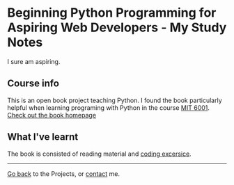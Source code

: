 
<Layout titlePage="Beginning Python">

# Beginning Python Programming for Aspiring Web Developers - My Study Notes

I sure am aspiring.

## Course info
This is an open book project teaching Python. I found the book particularly helpful when learning programing with Python in the course [MIT 6001](/mit-60001).
[Check out the book homepage](https://www.openbookproject.net/books/bpp4awd/index.html)

## What I've learnt
The book is consisted of reading material and [coding excersice](https://github.com/trang17/open-book).

---
[Go back](/) to the Projects, or [contact](/contact) me.

</Layout>   